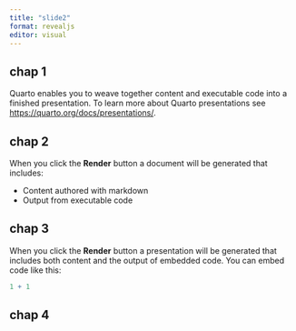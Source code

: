 ```yaml
---
title: "slide2"
format: revealjs
editor: visual
---
```


## chap 1

Quarto enables you to weave together content and executable code into a finished presentation. To learn more about Quarto presentations see <https://quarto.org/docs/presentations/>.

## chap 2

When you click the **Render** button a document will be generated that includes:

-   Content authored with markdown
-   Output from executable code

## chap 3

When you click the **Render** button a presentation will be generated that includes both content and the output of embedded code. You can embed code like this:

```r
1 + 1
```

## chap 4